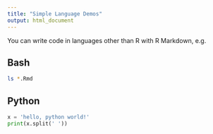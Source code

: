 ```yaml
---
title: "Simple Language Demos"
output: html_document
---
```


You can write code in languages other than R with R Markdown, e.g.

## Bash

```bash
ls *.Rmd
```

## Python

```python
x = 'hello, python world!'
print(x.split(' '))
```

